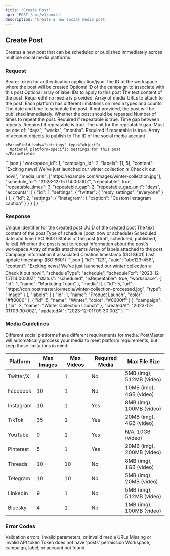 ```yaml
---
title: 'Create Post'
api: 'POST /api/v1/posts'
description: 'Create a new social media post'
---
```


## Create Post

Creates a new post that can be scheduled or published immediately across multiple social media platforms.

### Request

<ParamField header="Authorization" required>
  Bearer token for authentication
</ParamField>

<ParamField header="Content-Type" required>
  application/json
</ParamField>

<ParamField body="workspace_id" type="integer" required>
  The ID of the workspace where the post will be created
</ParamField>

<ParamField body="campaign_id" type="integer">
  Optional ID of the campaign to associate with this post
</ParamField>

<ParamField body="labels" type="array">
  Optional array of label IDs to apply to this post
</ParamField>

<ParamField body="content" type="string" required="Media or content required">
  The text content of the post. Required if no media is provided.
</ParamField>

<ParamField body="media_urls" type="array" required="Media or content required">
  Array of media URLs to attach to the post. Each platform has different limitations on media types and counts.
</ParamField>

<ParamField body="schedule_for" type="string (ISO 8601 date)">
  The date and time to schedule the post. If not provided, the post will be published immediately.
</ParamField>

<ParamField body="repeatable" type="boolean">
  Whether the post should be repeated
</ParamField>

<ParamField body="repeatable_times" type="integer" default="0" min="2" max="30">
  Number of times to repeat the post. Required if repeatable is true.
</ParamField>

<ParamField body="repeatable_gap" type="integer" min="1" max="100">
  Time gap between repeats. Required if repeatable is true.
</ParamField>

<ParamField body="repeatable_gap_unit" type="string" default="days">
  The unit for the repeatable gap. Must be one of: "days", "weeks", "months". Required if repeatable is true.
</ParamField>

<ParamField body="accounts" type="array" required>
  Array of account objects to publish to
  
  <Expandable title="Account Object">
    <ParamField body="id" type="integer" required>
      The ID of the social media account
    </ParamField>
    
    <ParamField body="settings" type="object">
      Optional platform-specific settings for this post
    </ParamField>
  </Expandable>
</ParamField>

<RequestExample>
```json
{
  "workspace_id": 1,
  "campaign_id": 2,
  "labels": [1, 5],
  "content": "Exciting news! We've just launched our winter collection ❄️ Check it out now!",
  "media_urls": ["https://example.com/images/winter-collection.jpg"],
  "schedule_for": "2023-12-15T14:00:00Z",
  "repeatable": true,
  "repeatable_times": 3,
  "repeatable_gap": 2,
  "repeatable_gap_unit": "days",
  "accounts": [
    {
      "id": 1,
      "settings": {
        "twitter": {
          "reply_settings": "everyone"
        }
      }
    },
    {
      "id": 2,
      "settings": {
        "instagram": {
          "caption": "Custom Instagram caption"
        }
      }
    }
  ]
}
```
</RequestExample>

### Response

<ResponseField name="id" type="string">
  Unique identifier for the created post
</ResponseField>

<ResponseField name="uuid" type="string">
  UUID of the created post
</ResponseField>

<ResponseField name="content" type="string">
  The text content of the post
</ResponseField>

<ResponseField name="scheduleType" type="string">
  Type of schedule (post_now or schedule)
</ResponseField>

<ResponseField name="scheduleFor" type="string">
  Scheduled date and time (ISO 8601)
</ResponseField>

<ResponseField name="status" type="string">
  Status of the post (draft, scheduled, published, failed)
</ResponseField>

<ResponseField name="isRepeatable" type="boolean">
  Whether the post is set to repeat
</ResponseField>

<ResponseField name="workspace" type="object">
  Information about the post's workspace
</ResponseField>

<ResponseField name="media" type="array">
  Array of media attachments
</ResponseField>

<ResponseField name="labels" type="array">
  Array of labels attached to the post
</ResponseField>

<ResponseField name="campaign" type="object">
  Campaign information if associated
</ResponseField>

<ResponseField name="createdAt" type="string">
  Creation timestamp (ISO 8601)
</ResponseField>

<ResponseField name="updatedAt" type="string">
  Last update timestamp (ISO 8601)
</ResponseField>

<ResponseExample>
```json
{
  "id": "123",
  "uuid": "abc123-456",
  "content": "Exciting news! We've just launched our winter collection ❄️ Check it out now!",
  "scheduleType": "schedule",
  "scheduleFor": "2023-12-15T14:00:00Z",
  "status": "scheduled",
  "isRepeatable": true,
  "workspace": {
    "id": 1,
    "name": "Marketing Team"
  },
  "media": [
    {
      "id": 5,
      "url": "https://cdn.postmaster.io/media/winter-collection-processed.jpg",
      "type": "image"
    }
  ],
  "labels": [
    {
      "id": 1,
      "name": "Product Launch",
      "color": "#ff0000"
    },
    {
      "id": 5,
      "name": "Winter",
      "color": "#0000ff"
    }
  ],
  "campaign": {
    "id": 2,
    "name": "Winter Collection Launch"
  },
  "createdAt": "2023-12-01T09:30:00Z",
  "updatedAt": "2023-12-01T09:30:00Z"
}
```
</ResponseExample>

### Media Guidelines

Different social platforms have different requirements for media. PostMaster will automatically process your media to meet platform requirements, but keep these limitations in mind:

| Platform | Max Images | Max Videos | Required Media | Max File Size |
|----------|------------|------------|---------------|---------------|
| Twitter/X | 4 | 1 | No | 5MB (img), 512MB (video) |
| Facebook | 10 | 1 | No | 10MB (img), 4GB (video) |
| Instagram | 10 | 1 | Yes | 8MB (img), 100MB (video) |
| TikTok | 35 | 1 | Yes | 20MB (img), 4GB (video) |
| YouTube | 0 | 1 | Yes | N/A, 10GB (video) |
| Pinterest | 5 | 1 | Yes | 20MB (img), 200MB (video) |
| Threads | 10 | 10 | No | 8MB (img), 1GB (video) |
| Telegram | 10 | 10 | No | 5MB (img), 20MB (video) |
| LinkedIn | 9 | 1 | No | 5MB (img), 512MB (video) |
| Bluesky | 4 | 1 | No | 1MB (img), 100MB (video) |

### Error Codes

<ResponseField name="400" type="Bad Request">
  Validation errors, invalid parameters, or invalid media URLs
</ResponseField>

<ResponseField name="401" type="Unauthorized">
  Missing or invalid API token
</ResponseField>

<ResponseField name="403" type="Forbidden">
  Token does not have 'posts' permission
</ResponseField>

<ResponseField name="404" type="Not Found">
  Workspace, campaign, label, or account not found
</ResponseField> 